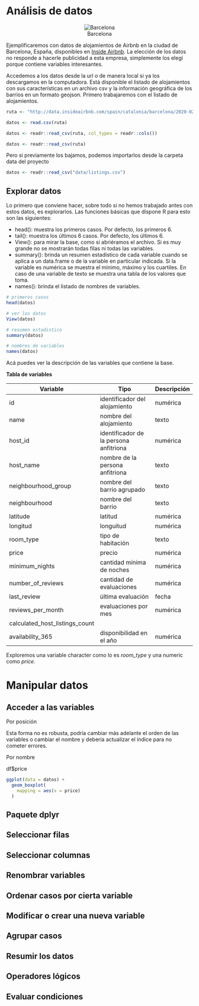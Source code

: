 # Análisis de datos

<center>
![Barcelona](images/barcelona/201706_Barcelona_088_lnz.jpg)
</center>

Ejemplificaremos con datos de alojamientos de Airbnb en la ciudad de Barcelona, España, disponibles en [Inside Airbnb](http://data.insideairbnb.com). La elección de los datos no responde a hacerle publicidad a esta empresa, simplemente los elegí porque contiene variables interesantes.

<!-- http://data.insideairbnb.com/spain/catalonia/barcelona/2020-02-16/visualisations/neighbourhoods.geojson -->

Accedemos a los datos desde la url o de manera local si ya los descargamos en la computadora. Está disponible el listado de alojamientos con sus características en un archivo csv y la información geográfica de los barrios en un formato geojson. Primero trabajaremos con el listado de alojamientos.

```r
ruta <- "http://data.insideairbnb.com/spain/catalonia/barcelona/2020-02-16/visualisations/listings.csv"
```

```r
datos <- read.csv(ruta)

```
```r
datos <- readr::read_csv(ruta, col_types = readr::cols())

```

```r
datos <- readr::read_csv(ruta)

```

Pero si previamente los bajamos, podemos importarlos desde la carpeta data del proyecto

```r
datos <- readr::read_csv("data/listings.csv")
```

## Explorar datos 

Lo primero que conviene hacer, sobre todo si no hemos trabajado antes con estos datos, es explorarlos. Las funciones básicas que dispone R para esto son las siguientes:

- head(): muestra los primeros casos. Por defecto, los primeros 6.
- tail(): muestra los últimos 6 casos. Por defecto, los últimos 6.
- View(): para mirar la base, como si abriéramos el archivo. Si es muy grande no se mostrarán todas filas ni todas las variables.
- summary(): brinda un resumen estadístico de cada variable cuando se aplica a un data.frame o de la variable en particular indicada. Si la variable es numérica se muestra el mínimo, máximo y los cuartiles. En caso de una variable de texto se muestra una tabla de los valores que toma. 
- names(): brinda el listado de nombres de variables.

```r
# primeros casos
head(datos)

# ver los datos
View(datos)

# resumen estadistico
summary(datos)

# nombres de variables
names(datos)

```

Acá puedes ver la descripción de las variables que contiene la base.

**Tabla de variables**

| Variable | Tipo | Descripción |
|----------|----------|-----------|
|id | identificador del alojamiento| numérica |
|name | nombre del alojamiento| texto |
|host_id | identificador de la persona anfitriona| numérica|
|host_name | nombre de la persona anfitriona | texto |
|neighbourhood_group | nombre del barrio agrupado | texto |
|neighbourhood | nombre del barrio|texto |
|latitude | latitud| numérica |
|longitud | longuitud| numérica |
|room_type | tipo de habitación| texto |
|price | precio| numérica |
|minimum_nights | cantidad mínima de noches| numérica |
|number_of_reviews |cantidad de evaluaciones | numérica |
|last_review | última evaluación| fecha |
|reviews_per_month | evaluaciones por mes| numérica |
|calculated_host_listings_count | | |
|availability_365 | disponibilidad en el  año | numérica |

Exploremos una variable character como lo es *room_type* y una numeric como *price*.

# Manipular datos 

## Acceder a las variables

Por posición

Esta forma no es robusta, podría cambiar más adelante el orden de las variables o cambiar el nombre y debería actualizar el índice para no cometer errores.

Por nombre

df$price

```r
ggplot(data = datos) + 
  geom_boxplot(
    mapping = aes(x = price)
  )
```


## Paquete dplyr

## Seleccionar filas

## Seleccionar columnas

## Renombrar variables

## Ordenar casos por cierta variable

## Modificar o crear una nueva variable

## Agrupar casos 

## Resumir los datos

## Operadores lógicos

## Evaluar condiciones


